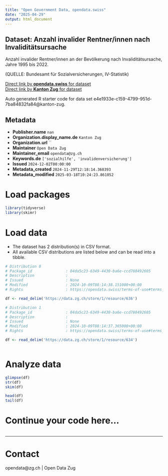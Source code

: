 ```yaml
---
title: "Open Government Data, opendata.swiss"
date: "2025-04-29"
output: html_document
---
```


## Dataset: Anzahl invalider Rentner/innen nach Invaliditätsursache

Anzahl invalider Rentner/innen an der Bevölkerung nach Invaliditätsursache, Jahre 1995 bis 2022.

(QUELLE: Bundesamt für Sozialversicherungen, IV-Statistik)

[Direct link by **opendata.swiss** for dataset](https://opendata.swiss/de/dataset/anzahl-invalider-rentner-innen-nach-invaliditatsursache)<br>
[Direct link by **Kanton Zug** for dataset](https://www.zg.ch/behoerden/gesundheitsdirektion/statistikfachstelle/themen/soziale-sicherheit/sozialversicherungen)

Auto generated R starter code for data set e4e1933e-c159-4799-951d-7ba84832fa84@kanton-zug.

## Metadata

- **Publisher.name** `nan`
- **Organization.display_name.de** `Kanton Zug`
- **Organization.url** ``
- **Maintainer** `Open Data Zug`
- **Maintainer_email** `opendata@zg.ch`
- **Keywords.de** `['sozialhilfe', 'invalidenversicherung']`
- **Issued** `2024-12-02T00:00:00`
- **Metadata_created** `2024-11-29T12:18:14.368393`
- **Metadata_modified** `2025-03-18T10:24:23.861052`


# Load packages

```r

library(tidyverse)
library(skimr)

```

# Load data

-   The dataset has 2 distribution(s) in CSV format.
-   All available CSV distributions are listed below and can be read into a tibble.

```r

# Distribution 0
# Package_id               : 04da5c23-6349-4430-ba6e-ccd788492605
# Description              : 
# Issued                   : None
# Modified                 : 2024-10-09T08:14:38.151000+00:00
# Rights                   : https://opendata.swiss/terms-of-use#terms_by

df <- read_delim('https://data.zg.ch/store/1/resource/636')

# Distribution 1
# Package_id               : 04da5c23-6349-4430-ba6e-ccd788492605
# Description              : 
# Issued                   : None
# Modified                 : 2024-10-09T08:14:37.365000+00:00
# Rights                   : https://opendata.swiss/terms-of-use#terms_by

df <- read_delim('https://data.zg.ch/store/1/resource/634')



```

# Analyze data

```r

glimpse(df)
str(df)
skim(df)

head(df)
tail(df)

```

# Continue your code here...

```r

```

------------------------------------------------------------------------

# Contact

opendata@zg.ch | Open Data Zug
